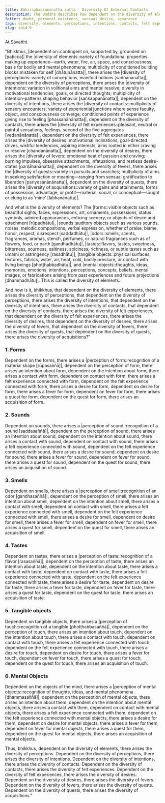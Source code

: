 ```yaml
---
title: Bāhiraphassanānatta sutta - Diversity Of External Contacts
description: The Buddha describes how dependent on the diversity of elements, there arises a diversity of perceptions, intentions, contacts, felt experiences connected with contact, desires, fevers, quests, and acquisitions.
fetter: doubt, personal existence, sensual desire, ignorance
tags: diversity, elements, perceptions, intentions, contacts, felt experiences, feelings, desires, fevers, quests, acquisitions, forms, sounds, smells, tastes, tangible objects, mental objects, form element, sound element, odor element, taste element, touch element, six sense bases, sn, sn12-21, sn14
slug: sn14.9
---
```


At Sāvatthi.

"Bhikkhus, |dependent on::contingent on, supported by, grounded on [paṭicca]| the |diversity of elements::variety of foundational properties making up experience—earth, water, fire, air, space, and consciousness; basis for bodily and mental phenomena; multiplicity of conditioned building blocks mistaken for self [dhātunānatta]|, there arises the |diversity of perceptions::variety of conceptions, manifold notions [saññānānatta]|,
dependent on the diversity of perceptions, there arises the |diversity of intentions::variation in volitional aims and mental resolve; diversity in motivational tendencies, goals, or directed thoughts; multiplicity of intention-patterns shaping behavior [saṅkappanānatta]|,
dependent on the diversity of intentions, there arises the |diversity of contacts::multiplicity of sensory encounters; variety of experiential junctions where sense faculty, object, and consciousness converge; conditioned points of experience giving rise to feeling [phassanānānatta]|,
dependent on the diversity of contacts, there arises the |diversity of felt experiences::pleasant, neutral or painful sensations, feelings, second of the five aggregates [vedanānānatta]|,
dependent on the diversity of felt experiences, there arises the |diversity of desires::motivational inclinations, goal-directed drives, wishful tendencies, aspiring interests, aims rooted in either craving or resolve [chandanānatta]|,
dependent on the diversity of desires, there arises the |diversity of fevers::emotional heat of passion and craving; burning impulses, obsessive attachments, infatuations, and restless desire-states [pariḷāhanānatta]|,
dependent on the diversity of fevers, there arises the |diversity of quests::variety in pursuits and searches; multiplicity of aims in seeking satisfaction or meaning—ranging from sensual gratification to liberation [pariyesanānānatta]|,
dependent on the diversity of quests, there arises the |diversity of acquisitions::variety of gains and attainments; forms of possession, advantage, or profit—material, social, or conceptual—sought or clung to as ‘mine’ [lābhanānatta]|.

And what is the diversity of elements? The |forms::visible objects such as beautiful sights, faces, expressions, art, ornaments, possessions, status symbols, admired appearances, enticing scenery, or objects of desire and attachment [rūpadhātu]|, |sounds::auditory objects such as various sounds, noises, melodic compositions, verbal expression, whether of praise, blame, honor, respect, disrespect [saddadhātu]|, |odors::smells, scents, fragrances, aromas, stench, perfumes, or natural fragrances such as of flowers, food, or earth [gandhadhātu]|, |tastes::flavors, tastes, sweetness, bitterness, sourness, saltiness, spiciness, richness, or subtle tastes such as umami or astringency [rasadhātu]|, |tangible objects::physical surfaces, textures, fabrics, water, air, heat, cold, bodily pressure, or contact with living beings [phoṭṭhabbadhātu]|, and |mental objects::thoughts, ideas, memories, emotions, intentions, perceptions, concepts, beliefs, mental images, or fabrications arising from past experiences and future projections [dhammadhātu]|. This is called the diversity of elements.

And how is it, bhikkhus, that dependent on the diversity of elements, there arises the diversity of perceptions,
that dependent on the diversity of perceptions, there arises the diversity of intentions,
that dependent on the diversity of intentions, there arises the diversity of contacts,
that dependent on the diversity of contacts, there arises the diversity of felt experiences,
that dependent on the diversity of felt experiences, there arises the diversity of desires,
that dependent on the diversity of desires, there arises the diversity of fevers,
that dependent on the diversity of fevers, there arises the diversity of quests,
that dependent on the diversity of quests, there arises the diversity of acquisitions?"

### 1. Forms

Dependent on the forms, there arises a |perception of form::recognition of a material shape [rūpasaññā]|,
dependent on the perception of form, there arises an intention about form,
dependent on the intention about form, there arises a contact with form,
dependent on contact with form, there arises a felt experience connected with form,
dependent on the felt experience connected with form, there arises a desire for form,
dependent on desire for form, there arises a fever for form,
dependent on fever for form, there arises a quest for form,
dependent on the quest for form, there arises an acquisition of form.

### 2. Sounds

Dependent on sounds, there arises a |perception of sound::recognition of a sound [saddasaññā]|,
dependent on the perception of sound, there arises an intention about sound,
dependent on the intention about sound, there arises a contact with sound,
dependent on contact with sound, there arises a felt experience connected with sound,
dependent on the felt experience connected with sound, there arises a desire for sound,
dependent on desire for sound, there arises a fever for sound,
dependent on fever for sound, there arises a quest for sound,
dependent on the quest for sound, there arises an acquisition of sound.

### 3. Smells

Dependent on smells, there arises a |perception of smell::recognition of an odor [gandhasaññā]|,
dependent on the perception of smell, there arises an intention about smell,
dependent on the intention about smell, there arises a contact with smell,
dependent on contact with smell, there arises a felt experience connected with smell,
dependent on the felt experience connected with smell, there arises a desire for smell,
dependent on desire for smell, there arises a fever for smell,
dependent on fever for smell, there arises a quest for smell,
dependent on the quest for smell, there arises an acquisition of smell.

### 4. Tastes

Dependent on tastes, there arises a |perception of taste::recognition of a flavor [rasasaññā]|,
dependent on the perception of taste, there arises an intention about taste,
dependent on the intention about taste, there arises a contact with taste,
dependent on contact with taste, there arises a felt experience connected with taste,
dependent on the felt experience connected with taste, there arises a desire for taste,
dependent on desire for taste, there arises a fever for taste,
dependent on fever for taste, there arises a quest for taste,
dependent on the quest for taste, there arises an acquisition of taste.

### 5. Tangible objects

Dependent on tangible objects, there arises a |perception of touch::recognition of a tangible [phoṭṭhabbasaññā]|,
dependent on the perception of touch, there arises an intention about touch,
dependent on the intention about touch, there arises a contact with touch,
dependent on contact with touch, there arises a felt experience connected with touch,
dependent on the felt experience connected with touch, there arises a desire for touch,
dependent on desire for touch, there arises a fever for touch,
dependent on fever for touch, there arises a quest for touch,
dependent on the quest for touch, there arises an acquisition of touch.

### 6. Mental Objects

Dependent on the objects of the mind, there arises a |perception of mental objects::recognition of thoughts, ideas, and mental phenomena [dhammasaññā]|,
dependent on the perception of mental objects, there arises an intention about them,
dependent on the intention about mental objects, there arises a contact with them,
dependent on contact with mental objects, there arises a felt experience connected with them,
dependent on the felt experience connected with mental objects, there arises a desire for them,
dependent on desire for mental objects, there arises a fever for them,
dependent on fever for mental objects, there arises a quest for them,
dependent on the quest for mental objects, there arises an acquisition of mental objects.

Thus, bhikkhus, dependent on the diversity of elements, there arises the diversity of perceptions. Dependent on the diversity of perceptions, there arises the diversity of intentions. Dependent on the diversity of intentions, there arises the diversity of contacts. Dependent on the diversity of contacts, there arises the diversity of felt experiences. Dependent on the diversity of felt experiences, there arises the diversity of desires. Dependent on the diversity of desires, there arises the diversity of fevers. Dependent on the diversity of fevers, there arises the diversity of quests. Dependent on the diversity of quests, there arises the diversity of acquisitions."